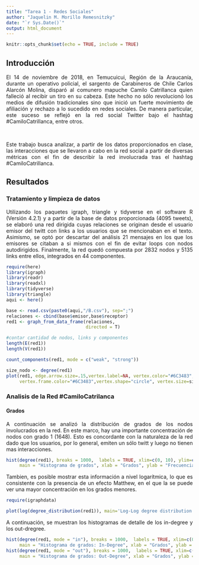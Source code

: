 ```yaml
---
title: "Tarea 1 - Redes Sociales"
author: "Jaquelin M. Morillo Remesnitzky"
date: "`r Sys.Date()`"
output: html_document
---
```


```r
knitr::opts_chunk$set(echo = TRUE, include = TRUE)
```


## Introducción
<div style="text-align: justify">
El 14 de noviembre de 2018, en Temucuicui, Región de la Araucanía, durante un operativo policial, el sargento de Carabineros de Chile Carlos Alarcón Molina, disparó al comunero mapuche Camilo Catrillanca quien falleció al recibir un tiro en su cabeza. Este hecho no sólo revolucionó los medios de difusión tradicionales sino que inició un fuerte movimiento de afiliación y rechazo a lo sucedido en redes sociales. De manera particular, este suceso se reflejó en la red social Twitter bajo el hashtag #CamiloCatrillanca, entre otros.
<div/>

<br>


<div style="text-align: justify">
Este trabajo busca analizar, a partir de los datos proporcionados en clase, las interacciones que se llevaron a cabo en la red social a partir de diversas métricas con el fin de describir la red involucrada tras el hashtag #CamiloCatrillanca.
<div/>

## Resultados
### Tratamiento y limpieza de datos

<div style="text-align: justify">
Utilizando los paquetes igraph, triangle y tidyverse en el software R (Versión 4.2.1) y a partir de la base de datos proporcionada (4095 tweets), se elaboró una red dirigida cuyas relaciones se originan desde el usuario emisor del twitt con links a los usuarios que se mencionaban en el texto. Asimismo, se optó por descartar del análisis 21 mensajes en los que los emisores se citaban a si mismos con el fin de evitar loops con nodos autodirigidos. Finalmente, la red quedó compuesta por 2832 nodos y 5135 links entre ellos, integrados en 44 componentes.
<div/>

```r
require(here)
library(igraph)
library(readr)
library(readxl)
library(tidyverse)
library(triangle)
aqui <- here()

base <- read.csv(paste0(aqui,"/B.csv"), sep=";")
relaciones <- cbind(base$emisor,base$receptor)
red1 <- graph_from_data_frame(relaciones, 
                              directed = T)

#contar cantidad de nodos, links y componentes
length(E(red1))
length(V(red1))

count_components(red1, mode = c("weak", "strong"))
```


```r
size_nodo <- degree(red1)
plot(red1, edge.arrow.size=.15,vertex.label=NA, vertex.color="#6C3483",
     vertex.frame.color="#6C3483",vertex.shape="circle", vertex.size=size_nodo*0.04)

```

### Analisis de la Red #CamiloCatrilanca

#### Grados

<div style="text-align: justify">
A continuación se analizó la distribución de grados de los nodos involucrados en la red. En este marco, hay una importante concentración de nodos con grado 1 (1648). Esto es concordante con la naturaleza de la red dado que los usuarios, por lo general, emiten un sólo twitt y luego no tienen mas interacciones.      
<div/>

```r
hist(degree(red1), breaks = 1000,  labels = TRUE, xlim=c(0, 10), ylim=c(0, 2000), col="#42c5f5", border ="#42c5f5", 
     main = "Histograma de grados", xlab = "Grados", ylab = "Frecuencia")

```

<div style="text-align: justify">
Tambien, es posible mostrar esta información a nivel logarítmica, lo que es consistente con la presencia de un efecto Matthew, en el que la se puede ver una mayor concentración en los grados menores.
<div/>

```r
require(igraphdata)

plot(log(degree_distribution(red1)), main='Log-Log degree distribution', xlab = "log degree", ylab = "log frecuency", col="dodgerblue1", pch= 18)
```


<div style="text-align: justify">
A continuación, se muestran los histogramas de detalle de los in-degree y los out-dregree.
<div/>

```r

hist(degree(red1, mode = "in"), breaks = 1000,  labels = TRUE, xlim=c(0, 10), ylim=c(0, 2500),col="#42f58a",border ="#42f58a", 
     main = "Histograma de grados: In-Degree", xlab = "Grados", ylab = "Frecuencia")
hist(degree(red1, mode = "out"), breaks = 1000,  labels = TRUE, xlim=c(0, 10), ylim=c(10, 2000),col="#dc5de3",border ="#dc5de3", 
     main = "Histograma de grados: Out-Degree", xlab = "Grados", ylab = "Frecuencia")
```

<div style="text-align: justify">

<div/>

<div style="text-align: justify">
<div/>

<div style="text-align: justify">
<div/>

<div style="text-align: justify">
<div/>

<div style="text-align: justify">
<div/>


<br>

